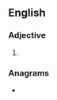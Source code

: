 ==English==

===Adjective===
{{head|en|adjective comparative form}}

# {{en-comparative of|austere}}

===Anagrams===
* {{anagrams|en|a=aeerrstu|Treasure|treasuer|treasure}}